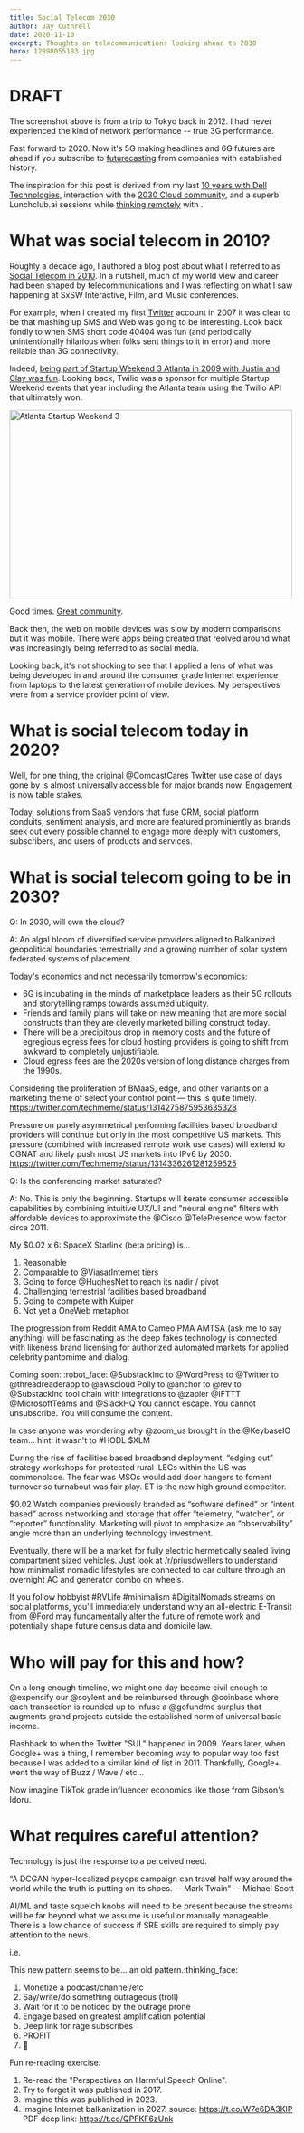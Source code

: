 ```yaml
---
title: Social Telecom 2030
author: Jay Cuthrell
date: 2020-11-10
excerpt: Thoughts on telecommunications looking ahead to 2030
hero: 12898055183.jpg
---
```

# DRAFT

The screenshot above is from a trip to Tokyo back in 2012. I had never experienced the kind of network performance -- true 3G performance.

Fast forward to 2020. Now it's 5G making headlines and 6G futures are ahead if you subscribe to [futurecasting](https://www.ericsson.com/en/blog/2020/9/tech-trends-innovation-ericsson-research) from companies with established history.

The inspiration for this post is derived from my last [10 years with Dell Technologies](/my-tenth-year-at-vce/), interaction with the [2030 Cloud community](https://at.the2030.cloud/about), and a superb Lunchclub.ai sessions while [thinking remotely](/thinking-remotely) with .

# What was social telecom in 2010?

Roughly a decade ago, I authored a blog post about what I referred to as [Social Telecom in 2010](/social-telecom/). In a nutshell, much of my world view and career had been shaped by telecommunications and I was reflecting on what I saw happening at SxSW Interactive, Film, and Music conferences.

For example, when I created my first [Twitter](/on-twitter/) account in 2007 it was clear to be that mashing up SMS and Web was going to be interesting. Look back fondly to when SMS short code 40404 was fun (and periodically unintentionally hilarious when folks sent things to it in error) and more reliable than 3G connectivity.

Indeed, [being part of Startup Weekend 3 Atlanta in 2009 with Justin and Clay was fun](https://justindawkins.com/2009/11/gomodo-helps-you-quickly-find-events-near-you/). Looking back, Twilio was a sponsor for multiple Startup Weekend events that year including the Atlanta team using the Twilio API that ultimately won. 

<a data-flickr-embed="true" data-header="true" data-footer="true" href="https://www.flickr.com/photos/timdorr/4104326831/in/photostream/" title="Atlanta Startup Weekend 3"><img src="https://live.staticflickr.com/2505/4104326831_75edb04300.jpg" width="500" height="333" alt="Atlanta Startup Weekend 3"></a><script async src="//embedr.flickr.com/assets/client-code.js" charset="utf-8"></script>

Good times. [Great community](https://www.flickr.com/photos/timdorr/albums/72157622805303294).

Back then, the web on mobile devices was slow by modern comparisons but it was mobile. There were apps being created that reolved around what was increasingly being referred to as social media. 

Looking back, it's not shocking to see that I applied a lens of what was being developed in and around the consumer grade Internet experience from laptops to the latest generation of mobile devices. My perspectives were from a service provider point of view.

# What is social telecom today in 2020?

Well, for one thing, the original @ComcastCares Twitter use case of days gone by is almost universally accessible for major brands now. Engagement is now table stakes.

Today, solutions from SaaS vendors that fuse CRM, social platform conduits, sentiment analysis, and more are featured prominiently as brands seek out every possible channel to engage more deeply with customers, subscribers, and users of products and services.

# What is social telecom going to be in 2030?

Q: In 2030, will own the cloud?

A: An algal bloom of diversified service providers aligned to Balkanized geopolitical boundaries terrestrially and a growing number of solar system federated systems of placement.

Today's economics and not necessarily tomorrow's economics:

* 6G is incubating in the minds of marketplace leaders as their 5G rollouts and storytelling ramps towards assumed ubiquity.
* Friends and family plans will take on new meaning that are more social constructs than they are cleverly marketed billing construct today.
* There will be a precipitous drop in memory costs and the future of egregious egress fees for cloud hosting providers is going to shift from awkward to completely unjustifiable.
* Cloud egress fees are the 2020s version of long distance charges from the 1990s.

Considering the proliferation of BMaaS, edge, and other variants on a marketing theme of select your control point — this is quite timely. https://twitter.com/techmeme/status/1314275875953635328

Pressure on purely asymmetrical performing facilities based broadband providers will continue but only in the most competitive US markets. This pressure (combined with increased remote work use cases) will extend to CGNAT and likely push most US markets into IPv6 by 2030. https://twitter.com/Techmeme/status/1314336261281259525

Q: Is the conferencing market saturated?

A: No. This is only the beginning.
Startups will iterate consumer accessible capabilities by combining intuitive UX/UI and "neural engine" filters with affordable devices to approximate the @Cisco @TelePresence wow factor circa 2011.

My $0.02 x 6: SpaceX Starlink (beta pricing) is...

1. Reasonable
2. Comparable to @ViasatInternet tiers
3. Going to force @HughesNet to reach its nadir / pivot
4. Challenging terrestrial facilities based broadband
5. Going to compete with Kuiper
6. Not yet a OneWeb metaphor

The progression from Reddit AMA to Cameo PMA AMTSA (ask me to say anything) will be fascinating as the deep fakes technology is connected with likeness brand licensing for authorized automated markets for applied celebrity pantomime and dialog.

Coming soon: :robot_face:
@SubstackInc to @WordPress to @Twitter to @threadreaderapp to @awscloud Polly to @anchor to @rev to @SubstackInc tool chain with integrations to @zapier @IFTTT @MicrosoftTeams and @SlackHQ
You cannot escape.
You cannot unsubscribe.
You will consume the content.

In case anyone was wondering why @zoom_us brought in the @KeybaseIO team... hint: it wasn't to #HODL $XLM

During the rise of facilities based broadband deployment, “edging out” strategy workshops for protected rural ILECs within the US was commonplace. The fear was MSOs would add door hangers to foment turnover so turnabout was fair play.
ET is the new high ground competitor. 

$0.02
Watch companies previously branded as “software defined” or “intent based” across networking and storage that offer “telemetry, “watcher”, or “reporter” functionality. Marketing will pivot to emphasize an “observability” angle more than an underlying technology investment.

Eventually, there will be a market for fully electric hermetically sealed living compartment sized vehicles. Just look at /r/priusdwellers to understand how minimalist nomadic lifestyles are connected to car culture through an overnight AC and generator combo on wheels.

If you follow hobbyist #RVLife #minimalism #DigitalNomads streams on social platforms, you'll immediately understand why an all-electric E-Transit from @Ford may fundamentally alter the future of remote work and potentially shape future census data and domicile law.

# Who will pay for this and how?

On a long enough timeline, we might one day become civil enough to @expensify our @soylent and be reimbursed through @coinbase where each transaction is rounded up to infuse a @gofundme surplus that augments grand projects outside the established norm of universal basic income.

Flashback to when the Twitter "SUL" happened in 2009.
Years later, when Google+ was a thing, I remember becoming way to popular way too fast because I was added to a similar kind of list in 2011. Thankfully, Google+ went the way of Buzz / Wave / etc...

Now imagine TikTok grade influencer economics like those from Gibson's Idoru.

# What requires careful attention?

Technology is just the response to a perceived need.

“A DCGAN hyper-localized psyops campaign can travel half way around the world while the truth is putting on its shoes. -- Mark Twain"
-- Michael Scott

AI/ML and taste squelch knobs will need to be present because the streams will be far beyond what we assume is useful or manually manageable. There is a low chance of success if SRE skills are required to simply pay attention to the news.

i.e.

This new pattern seems to be... an old pattern.:thinking_face:

1. Monetize a podcast/channel/etc
2. Say/write/do something outrageous (troll)
3. Wait for it to be noticed by the outrage prone
4. Engage based on greatest amplification potential
5. Deep link for rage subscribes
6. PROFIT
7. :repeat:

Fun re-reading exercise.

1. Re-read the "Perspectives on Harmful Speech Online".
2. Try to forget it was published in 2017.
3. Imagine this was published in 2023.
4. Imagine Internet balkanization in 2027.
   source: https://t.co/W7e6DA3KIP
   PDF deep link: https://t.co/QPFKF6zUnk